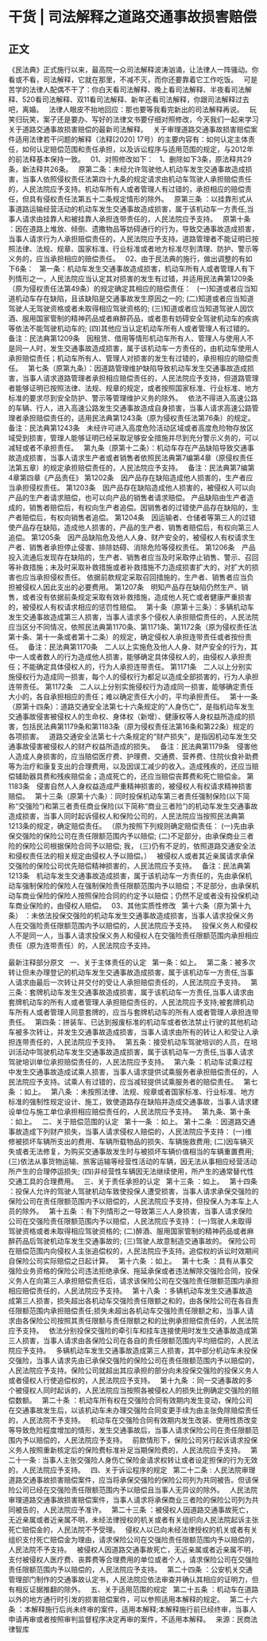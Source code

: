 # 干货 | 司法解释之道路交通事故损害赔偿
## 正文
《民法典》正式施行以来，最高院一众司法解释波涛汹涌，让法律人一阵骚动。你看或不看，司法解释，它就在那里，不减不灭，而你还要靠着它工作吃饭。
 
可是苦学的法律人配偶不干了：你白天看司法解释、晚上看司法解释、半夜看司法解释、520看司法解释、双11看司法解释、新年还看司法解释，你跟司法解释过去吧，离婚。
 
法律人眼皮不抬地回应：那也要等我看完新出的司法解释再说。
 
玩笑归玩笑，案子还是要办、写好的法律文书要仔细对照修改，今天我们一起来学习关于道路交通事故损害赔偿的最新司法解释。
 
关于审理道路交通事故损害赔偿案件适用法律若干问题的解释（法释[2020] 17号）的主要内容有：如何认定主体责任，如何认定赔偿范围和责任承担，以及诉讼程序与适用范围的规定，与2012年的前法释基本保持一致。
 
01、对照修改如下：
 
1、删除如下3条，原法释共29条，新法释共26条。
 
原第二条：未经允许驾驶他人机动车发生交通事故造成损害，当事人依照侵权责任法第四十九条的规定请求由机动车驾驶人承担赔偿责任的，人民法院应予支持。机动车所有人或者管理人有过错的，承担相应的赔偿责任，但具有侵权责任法第五十二条规定情形的除外。
 
原第三条 ：以挂靠形式从事道路运输经营活动的机动车发生交通事故造成损害，属于该机动车一方责任,当事人请求由挂靠人和被挂靠人承担连带责任的，人民法院应予支持。
 
原第十条 ：因在道路上堆放、倾倒、遗撒物品等妨碍通行的行为，导致交通事故造成损害，当事人请求行为人承担赔偿责任的，人民法院应予支持。道路管理者不能证明已按照法律、法规、规章、国家标准、行业标准或者地方标准尽到清理、防护、警示等义务的，应当承担相应的赔偿责任。
 
02、由于民法典的施行，做出调整的有如下6条：
 
第一条：机动车发生交通事故造成损害，机动车所有人或者管理人有下列情形之一，人民法院应当认定其对损害的发生有过错，并适用民法典第1209条（原为侵权责任法第49条）的规定确定其相应的赔偿责任：
 
(一)知道或者应当知道机动车存在缺陷，且该缺陷是交通事故发生原因之一的;
(二)知道或者应当知道驾驶人无驾驶资格或者未取得相应驾驶资格的;
(三)知道或者应当知道驾驶人因饮酒、服用国家管制的精神药品或者麻醉药品，或者患有妨碍安全驾驶机动车的疾病等依法不能驾驶机动车的;
(四)其他应当认定机动车所有人或者管理人有过错的。
 
备注：民法典第1209条　因租赁、借用等情形机动车所有人、管理人与使用人不是同一人时，发生交通事故造成损害，属于该机动车一方责任的，由机动车使用人承担赔偿责任；机动车所有人、管理人对损害的发生有过错的，承担相应的赔偿责任。
 
第七条（原第九条）：因道路管理维护缺陷导致机动车发生交通事故造成损害，当事人请求道路管理者承担相应赔偿责任的，人民法院应予支持，但道路管理者能够证明已按照法律、法规、规章的规定，或者按照国家标准、行业标准、地方标准的要求尽到安全防护、警示等管理维护义务的除外。
 
依法不得进入高速公路的车辆、行人，进入高速公路发生交通事故造成自身损害，当事人请求高速公路管理者承担赔偿责任的，适用民法典第1243条（原为侵权责任法第76条）的规定。
 
备注：民法典第1243条　未经许可进入高度危险活动区域或者高度危险物存放区域受到损害，管理人能够证明已经采取足够安全措施并尽到充分警示义务的，可以减轻或者不承担责任。
 
第九条（原第十二条）：机动车存在产品缺陷导致交通事故造成损害，当事人请求生产者或者销售者依照民法典第7编第4章（原侵权责任法第五章）的规定承担赔偿责任的，人民法院应予支持。
 
备注：民法典第7编第4章第四章《产品责任》
第1202条　因产品存在缺陷造成他人损害的，生产者应当承担侵权责任。
第1203条　因产品存在缺陷造成他人损害的，被侵权人可以向产品的生产者请求赔偿，也可以向产品的销售者请求赔偿。
产品缺陷由生产者造成的，销售者赔偿后，有权向生产者追偿。因销售者的过错使产品存在缺陷的，生产者赔偿后，有权向销售者追偿。
第1204条　因运输者、仓储者等第三人的过错使产品存在缺陷，造成他人损害的，产品的生产者、销售者赔偿后，有权向第三人追偿。
第1205条　因产品缺陷危及他人人身、财产安全的，被侵权人有权请求生产者、销售者承担停止侵害、排除妨碍、消除危险等侵权责任。
第1206条　产品投入流通后发现存在缺陷的，生产者、销售者应当及时采取停止销售、警示、召回等补救措施；未及时采取补救措施或者补救措施不力造成损害扩大的，对扩大的损害也应当承担侵权责任。
依据前款规定采取召回措施的，生产者、销售者应当负担被侵权人因此支出的必要费用。
第1207条　明知产品存在缺陷仍然生产、销售，或者没有依据前条规定采取有效补救措施，造成他人死亡或者健康严重损害的，被侵权人有权请求相应的惩罚性赔偿。
 
第十条（原第十三条）：多辆机动车发生交通事故造成第三人损害，当事人请求多个侵权人承担赔偿责任的，人民法院应当区分不同情况，依照民法典第1170条、第1171条、第1172条（原为侵权责任法第十条、第十一条或者第十二条）的规定，确定侵权人承担连带责任或者按份责任。
 
备注：民法典第1170条　二人以上实施危及他人人身、财产安全的行为，其中一人或者数人的行为造成他人损害，能够确定具体侵权人的，由侵权人承担责任；不能确定具体侵权人的，行为人承担连带责任。
第1171条　二人以上分别实施侵权行为造成同一损害，每个人的侵权行为都足以造成全部损害的，行为人承担连带责任。
第1172条　二人以上分别实施侵权行为造成同一损害，能够确定责任大小的，各自承担相应的责任；难以确定责任大小的，平均承担责任。
 
第十一条（原第十四条）：道路交通安全法第七十六条规定的“人身伤亡”，是指机动车发生交通事故侵害被侵权人的生命权、身体权（新增）、健康权等人身权益所造成的损害，包括民法典第1179条和第1183条（原为侵权责任法第16条和第22条）规定的各项损害。
 
道路交通安全法第七十六条规定的“财产损失”，是指因机动车发生交通事故侵害被侵权人的财产权益所造成的损失。
 
备注：民法典第1179条　侵害他人造成人身损害的，应当赔偿医疗费、护理费、交通费、营养费、住院伙食补助费等为治疗和康复支出的合理费用，以及因误工减少的收入。造成残疾的，还应当赔偿辅助器具费和残疾赔偿金；造成死亡的，还应当赔偿丧葬费和死亡赔偿金。
第1183条　侵害自然人人身权益造成严重精神损害的，被侵权人有权请求精神损害赔偿。
 
第十三条（原第十六条）：同时投保机动车第三者责任强制保险(以下简称“交强险”)和第三者责任商业保险(以下简称“商业三者险”)的机动车发生交通事故造成损害，当事人同时起诉侵权人和保险公司的，人民法院应当按照民法典第1213条的规定，确定赔偿责任。
（原为按照下列规则确定赔偿责任：
(一)先由承保交强险的保险公司在责任限额范围内予以赔偿;
(二)不足部分，由承保商业三者险的保险公司根据保险合同予以赔偿; 我，
(三)仍有不足的，依照道路交通安全法和侵权责任法的相关规定由侵权人予以赔偿。）
 
被侵权人或者其近亲属请求承保交强险的保险公司优先赔偿精神损害的，人民法院应予支持。
 
备注：民法典第1213条　机动车发生交通事故造成损害，属于该机动车一方责任的，先由承保机动车强制保险的保险人在强制保险责任限额范围内予以赔偿；不足部分，由承保机动车商业保险的保险人按照保险合同的约定予以赔偿；仍然不足或者没有投保机动车商业保险的，由侵权人赔偿。
 
03、其他实质性修改
 
第十六条（原为第十九条） ：未依法投保交强险的机动车发生交通事故造成损害，当事人请求投保义务人在交强险责任限额范围内予以赔偿的，人民法院应予支持。
 
投保义务人和侵权人不是同一人，当事人请求投保义务人和侵权人在交强险责任限额范围内承担相应责任（原为连带责任）的，人民法院应予支持。
 



最新注释部分原文
 
一、关于主体责任的认定
 
第一条：如上。
 
第二条：被多次转让但未办理登记的机动车发生交通事故造成损害，属于该机动车一方责任,当事人请求由最后一次转让并交付的受让人承担赔偿责任的，人民法院应予支持。
 
第三条：套牌机动车发生交通事故造成损害，属于该机动车一方责任,当事人请求由套牌机动车的所有人或者管理人承担赔偿责任的，人民法院应予支持;被套牌机动车所有人或者管理人同意套牌的，应当与套牌机动车的所有人或者管理人承担连带责任。
 
第四条：拼装车、已达到报废标准的机动车或者依法禁止行驶的其他机动车被多次转让，并发生交通事故造成损害，当事人请求由所有的转让人和受让人承担连带责任的，人民法院应予支持。
 
第五条：接受机动车驾驶培训的人员，在培训活动中驾驶机动车发生交通事故造成损害，属于该机动车一方责任,当事人请求驾驶培训单位承担赔偿责任的，人民法院应予支持。
 
第六条 ：机动车试乘过程中发生交通事故造成试乘人损害，当事人请求提供试乘服务者承担赔偿责任的，人民法院应予支持。试乘人有过错的，应当减轻提供试乘服务者的赔偿责任。
 
第七条 ：如上。
 
第八条 ：未按照法律、法规、规章或者国家标准、行业标准、地方标准的强制性规定设计、施工，致使道路存在缺陷并造成交通事故，当事人请求建设单位与施工单位承担相应赔偿责任的，人民法院应予支持。
 
第九条、第十条 ：如上。
 
二、关于赔偿范围的认定
 
第十一条 ：如上。
第十二条 ：因道路交通事故造成下列财产损失，当事人请求侵权人赔偿的，人民法院应予支持：
(一)维修被损坏车辆所支出的费用、车辆所载物品的损失、车辆施救费用;
(二)因车辆灭失或者无法修复，为购买交通事故发生时与被损坏车辆价值相当的车辆重置费用;
(三)依法从事货物运输、旅客运输等经营性活动的车辆，因无法从事相应经营活动所产生的合理停运损失;
(四)非经营性车辆因无法继续使用，所产生的通常替代性交通工具的合理费用。
 
三、关于责任承担的认定
 
第十三条 ：如上。
 
第十四条 ：投保人允许的驾驶人驾驶机动车致使投保人遭受损害，当事人请求承保交强险的保险公司在责任限额范围内予以赔偿的，人民法院应予支持，但投保人为本车上人员的除外。
 
第十五条 ：有下列情形之一导致第三人人身损害，当事人请求保险公司在交强险责任限额范围内予以赔偿，人民法院应予支持：
(一)驾驶人未取得驾驶资格或者未取得相应驾驶资格的;
(二)醉酒、服用国家管制的精神药品或者麻醉药品后驾驶机动车发生交通事故的;
(三)驾驶人故意制造交通事故的。
保险公司在赔偿范围内向侵权人主张追偿权的，人民法院应予支持。追偿权的诉讼时效期间自保险公司实际赔偿之日起计算。
 
第十六条 ：如上。
 
第十七条 ：具有从事交强险业务资格的保险公司违法拒绝承保、拖延承保或者违法解除交强险合同，投保义务人在向第三人承担赔偿责任后，请求该保险公司在交强险责任限额范围内承担相应赔偿责任的，人民法院应予支持。
 
第十八条 ：多辆机动车发生交通事故造成第三人损害，损失超出各机动车交强险责任限额之和的，由各保险公司在各自责任限额范围内承担赔偿责任;损失未超出各机动车交强险责任限额之和，当事人请求由各保险公司按照其责任限额与责任限额之和的比例承担赔偿责任的，人民法院应予支持。
 
依法分别投保交强险的牵引车和挂车连接使用时发生交通事故造成第三人损害，当事人请求由各保险公司在各自的责任限额范围内平均赔偿的，人民法院应予支持。
 
多辆机动车发生交通事故造成第三人损害，其中部分机动车未投保交强险，当事人请求先由已承保交强险的保险公司在责任限额范围内予以赔偿的，人民法院应予支持。保险公司就超出其应承担的部分向未投保交强险的投保义务人或者侵权人行使追偿权的，人民法院应予支持。
 
第十九条 ：同一交通事故的多个被侵权人同时起诉的，人民法院应当按照各被侵权人的损失比例确定交强险的赔偿数额。
 
第二十条 ：机动车所有权在交强险合同有效期内发生变动，保险公司在交通事故发生后，以该机动车未办理交强险合同变更手续为由主张免除赔偿责任的，人民法院不予支持。
 
机动车在交强险合同有效期内发生改装、使用性质改变等导致危险程度增加的情形，发生交通事故后，当事人请求保险公司在责任限额范围内予以赔偿的，人民法院应予支持。
 
前款情形下，保险公司另行起诉请求投保义务人按照重新核定后的保险费标准补足当期保险费的，人民法院应予支持。
 
第二十一条 : 当事人主张交强险人身伤亡保险金请求权转让或者设定担保的行为无效的，人民法院应予支持。
 
四、关于诉讼程序的规定
 
第二十二条 : 人民法院审理道路交通事故损害赔偿案件，应当将承保交强险的保险公司列为共同被告。但该保险公司已经在交强险责任限额范围内予以赔偿且当事人无异议的除外。
 
人民法院审理道路交通事故损害赔偿案件，当事人请求将承保商业三者险的保险公司列为共同被告的，人民法院应予准许。
 
第二十三条 ：被侵权人因道路交通事故死亡，无近亲属或者近亲属不明，未经法律授权的机关或者有关组织向人民法院起诉主张死亡赔偿金的，人民法院不予受理。
 
侵权人以已向未经法律授权的机关或者有关组织支付死亡赔偿金为理由，请求保险公司在交强险责任限额范围内予以赔偿的，人民法院不予支持。
 
被侵权人因道路交通事故死亡，无近亲属或者近亲属不明，支付被侵权人医疗费、丧葬费等合理费用的单位或者个人，请求保险公司在交强险责任限额范围内予以赔偿的，人民法院应予支持。
 
第二十四条 ：公安机关交通管理部门制作的交通事故认定书，人民法院应依法审查并确认其相应的证明力，但有相反证据推翻的除外。
 
五、关于适用范围的规定
 
第二十五条 ：机动车在道路以外的地方通行时引发的损害赔偿案件，可以参照适用本解释的规定。
 
第二十六条 ：本解释施行后尚未终审的案件，适用本解释;本解释施行前已经终审，当事人申请再审或者按照审判监督程序决定再审的案件，不适用本解释。
 
来源：民商法律智库

